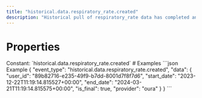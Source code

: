 ```yaml
---
title: "historical.data.respiratory_rate.created"
description: "Historical pull of respiratory_rate data has completed and you can now pull data for this resource."
---
```

# Properties
<ResponseField name="event_type" type="const string" required="true">
Constant: `historical.data.respiratory_rate.created`
</ResponseField>
<ResponseField name="data" type="HistoricalDataCreated" required="true">
<Expandable title="HistoricalDataCreated" defaultOpen="true">
<ResponseField name="user_id" type="string" required="true">
</ResponseField>
<ResponseField name="start_date" type="string" required="true">
</ResponseField>
<ResponseField name="end_date" type="string" required="true">
</ResponseField>
<ResponseField name="is_final" type="boolean" required="true">
</ResponseField>
<ResponseField name="provider" type="string" required="true">
</ResponseField>
</Expandable>
</ResponseField>
# Examples
<CodeGroup>
```json Example
{
  "event_type": "historical.data.respiratory_rate.created",
  "data": {
    "user_id": "89b82716-e235-49f9-b7dd-8001d7f8f7d6",
    "start_date": "2023-12-22T11:19:14.815527+00:00",
    "end_date": "2024-03-21T11:19:14.815575+00:00",
    "is_final": true,
    "provider": "oura"
  }
}
```
</CodeGroup>
